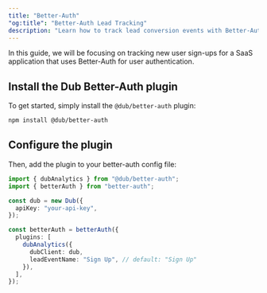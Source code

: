 ```yaml
---
title: "Better-Auth"
"og:title": "Better-Auth Lead Tracking"
description: "Learn how to track lead conversion events with Better-Auth and Dub"
---
```



<LeadsIntro />

In this guide, we will be focusing on tracking new user sign-ups for a SaaS application that uses Better-Auth for user authentication.

<LeadsPrerequisites />

## Install the Dub Better-Auth plugin

To get started, simply install the `@dub/better-auth` plugin:

```bash
npm install @dub/better-auth
```

## Configure the plugin

Then, add the plugin to your better-auth config file:

```ts auth.ts
import { dubAnalytics } from "@dub/better-auth";
import { betterAuth } from "better-auth";

const dub = new Dub({
  apiKey: "your-api-key",
});

const betterAuth = betterAuth({
  plugins: [
    dubAnalytics({
      dubClient: dub,
      leadEventName: "Sign Up", // default: "Sign Up"
    }),
  ],
});
```

<LeadsOutro />
